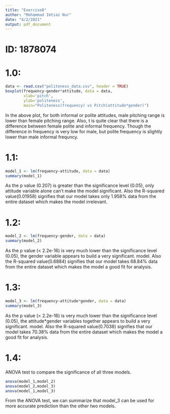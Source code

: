 ```yaml
---
title: "Exercise8"
author: "Mohammad Imtiaz Nur"
date: "4/2/2021"
output: pdf_document
---
```


# ID: 1878074

# 1.0:

```r
data <- read.csv("politeness_data.csv", header = TRUE)
boxplot(frequency~gender*attitude, data = data,
        xlab='pitch',
        ylab='politeness',
        main="Politeness(frequency) vs Pitch(attitude*gender)")
```


In the above plot, for both informal or polite attitudes, male pitching range is lower than female pitching range. 
Also, t is quite clear that there is a difference between female polite and informal frequency. Though the difference in frequency is very low for male, but polite frequency is slightly lower than male informal frequncy.

# 1.1:

```r
model_1 <- lm(frequency~attitude, data = data)
summary(model_1)
```

As the p value (0.207) is greater than the significance level (0.05), only attitude variable alone can't make the model significant. Also the R-squared value(0.01958) signifies that our model takes only 1.958% data from the entire dataset which makes the model irrelevant.

# 1.2:

```r
model_2 <- lm(frequency~gender, data = data)
summary(model_2)
```


As the p value (< 2.2e-16) is very much lower than the significance level (0.05), the gender variable appears to build a very significant. model. Also the R-squared value(0.6884) signifies that our model takes 68.84% data from the entire dataset which makes the model a good fit for analysis.

# 1.3:

```r
model_3 <- lm(frequency~attitude*gender, data = data)
summary(model_3)
```

As the p value (< 2.2e-16) is very much lower than the significance level (0.05), the attitude*gender variables together appears to build a very significant. model. Also the R-squared value(0.7038) signifies that our model takes 70.38% data from the entire dataset which makes the model a good fit for analysis.


# 1.4:

ANOVA test to compare the significance of all three models.

```r
anova(model_1,model_2)
anova(model_2,model_3)
anova(model_1,model_3)
```


From the ANOVA test, we can summarize that model_3 can be used for more accurate prediction than the other two models.